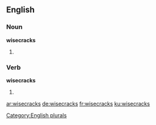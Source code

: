 
==English==

===Noun===
'''wisecracks'''

# {{plural of |[[wisecrack]]}}

===Verb===
'''wisecracks'''

# {{third-person singular of|wisecrack}}

[[Category:English plurals]]

[[ar:wisecracks]]
[[de:wisecracks]]
[[fr:wisecracks]]
[[ku:wisecracks]]